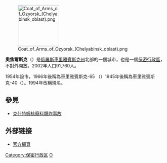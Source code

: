 {{coord|55|46|N|60|42|E|display=title}}
[[File:Coat_of_Arms_of_Ozyorsk_(Chelyabinsk_oblast).png|130px]]

'''奧焦爾斯克'''（{{lang-ru|Озёрск}}）是[[俄羅斯|俄羅斯]][[車里雅賓斯克州|車里雅賓斯克州]]北部的一個城市，也是一個[[保密行政區|保密行政區]]，不對外開放。2002年人口91,760人。

1954年設市，1966年後稱為車里雅賓斯克-65 （{{lang|ru|Челябинск-65}}）1945年後稱為車里雅賓斯克-40（{{lang|ru|Челябинск-40}}）。1994年改稱現名。

==參見==
* [[克什特姆核廢料爆炸事故|克什特姆核廢料爆炸事故]]

==外部链接==
* [http://adm.ozersk.ru/ 官方網頁] {{Wayback|url=http://adm.ozersk.ru/ |date=20201202025514 }}

{{車里雅賓斯克州城市}}
{{Closed cities of Russia}}

[[Category:保密行政区|Category:保密行政区]]
[[Category:車里雅賓斯克州城市|О]]